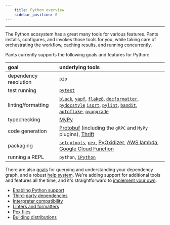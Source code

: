 ```yaml
---
    title: Python overview
    sidebar_position: 0
---
```


---

The Python ecosystem has a great many tools for various features. Pants installs, configures, and invokes those tools for you, while taking care of orchestrating the workflow, caching results, and running concurrently.

Pants currently supports the following goals and features for Python:

| goal                  | underlying tools                                                                                                                                                                                                                                                                                                                                                                                                                                                                                                                                                                  |
| :-------------------- | :-------------------------------------------------------------------------------------------------------------------------------------------------------------------------------------------------------------------------------------------------------------------------------------------------------------------------------------------------------------------------------------------------------------------------------------------------------------------------------------------------------------------------------------------------------------------------------- |
| dependency resolution | [`pip`](./third-party-dependencies.mdx)                                                                                                                                                                                                                                                                                                                                                                                                                                                                                                                                           |
| test running          | [`pytest`](../goals/test.mdx)                                                                                                                                                                                                                                                                                                                                                                                                                                                                                                                                                     |
| linting/formatting    | [`black`](../../../reference/subsystems/black.mdx), [`yapf`](../../../reference/subsystems/yapf.mdx), [`flake8`](../../../reference/subsystems/flake8.mdx), [`docformatter`](../../../reference/subsystems/docformatter.mdx), [`pydocstyle`](../../../reference/subsystems/pydocstyle.mdx) [`isort`](../../../reference/subsystems/isort.mdx), [`pylint`](../../../reference/subsystems/pylint.mdx), [`bandit`](../../../reference/subsystems/bandit.mdx), [`autoflake`](../../../reference/subsystems/autoflake.mdx), [`pyupgrade`](../../../reference/subsystems/pyupgrade.mdx) |
| typechecking          | [MyPy](../goals/check.mdx)                                                                                                                                                                                                                                                                                                                                                                                                                                                                                                                                                        |
| code generation       | [Protobuf](../integrations/protobuf-and-grpc.mdx) (including the `gRPC` and `MyPy` plugins), [Thrift](../integrations/thrift.mdx)                                                                                                                                                                                                                                                                                                                                                                                                                                                 |
| packaging             | [`setuptools`](./building-distributions.mdx), [`pex`](../goals/package.mdx), [PyOxidizer](../integrations/pyoxidizer.mdx), [AWS lambda](../integrations/aws-lambda.mdx), [Google Cloud Function](../integrations/google-cloud-functions.mdx)                                                                                                                                                                                                                                                                                                                                      |
| running a REPL        | `python`, [`iPython`](../goals/repl.mdx)                                                                                                                                                                                                                                                                                                                                                                                                                                                                                                                                          |

There are also [goals](../../using-pants/project-introspection.mdx) for querying and understanding your dependency graph, and a robust [help system](../../using-pants/command-line-help.mdx). We're adding support for additional tools and features all the time, and it's straightforward to [implement your own](../../writing-plugins/overview.mdx).

- [Enabling Python support](./enabling-python-support.mdx)
- [Third-party dependencies](./third-party-dependencies.mdx)
- [Interpreter compatibility](./interpreter-compatibility.mdx)
- [Linters and formatters](./linters-and-formatters.mdx)
- [Pex files](./pex-files.mdx)
- [Building distributions](./building-distributions.mdx)
